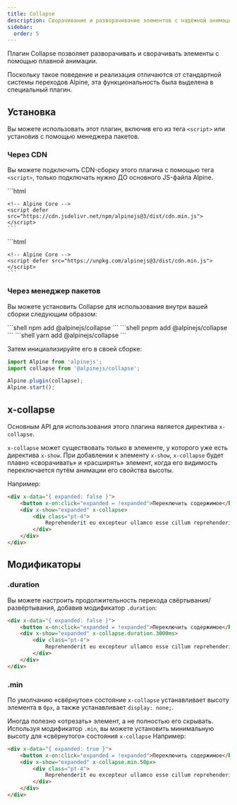 ```yaml
---
title: Collapse
description: Сворачивание и разворачивание элементов с надёжной анимацией с помощью плагина для Alpine.js
sidebar:
  order: 5
---
```


Плагин Collapse позволяет разворачивать и сворачивать элементы с помощью плавной анимации.

Поскольку такое поведение и реализация отличаются от стандартной системы переходов Alpine, эта функциональность была выделена в специальный плагин.

## Установка

Вы можете использовать этот плагин, включив его из тега `<script>` или установив с помощью менеджера пакетов.

### Через CDN

Вы можете подключить CDN-сборку этого плагина с помощью тега `<script>`, только подключать нужно ДО основного JS-файла Alpine.

<Tabs>
  <TabItem label="jsDelivr CDN">
    ```html
    <!-- Collapse Plugin -->
    <script defer src="https://cdn.jsdelivr.net/npm/@alpinejs/collapse@3/dist/cdn.min.js"></script>

    <!-- Alpine Core -->
    <script defer src="https://cdn.jsdelivr.net/npm/alpinejs@3/dist/cdn.min.js"></script>
    ```
  </TabItem>
  <TabItem label="unpkg CDN">
    ```html
    <!-- Collapse Plugin -->
    <script defer src="https://unpkg.com/@alpinejs/collapse@latest/dist/cdn.min.js"></script>

    <!-- Alpine Core -->
    <script defer src="https://unpkg.com/alpinejs@3/dist/cdn.min.js"></script>
    ```
  </TabItem>
</Tabs>

### Через менеджер пакетов

Вы можете установить Collapse для использования внутри вашей сборки следующим образом:


<Tabs>
  <TabItem label="npm">
    ```shell
    npm add @alpinejs/collapse
    ```
  </TabItem>
  <TabItem label="pnpm">
    ```shell
    pnpm add @alpinejs/collapse
    ```
  </TabItem>
  <TabItem label="yarn">
    ```shell
    yarn add @alpinejs/collapse
    ```
  </TabItem>
</Tabs>

Затем инициализируйте его в своей сборке:

```js {2, 4}
import Alpine from 'alpinejs';
import collapse from '@alpinejs/collapse';

Alpine.plugin(collapse);
Alpine.start();
```

## x-collapse

Основным API для использования этого плагина является директива `x-collapse`.

`x-collapse` может существовать только в элементе, у которого уже есть директива `x-show`. При добавлении к элементу `x-show`, `x-collapse` будет плавно «сворачивать» и «расширять» элемент, когда его видимость переключается путём анимации его свойства высоты.

Например:

```html live wrap "x-collapse"
<div x-data="{ expanded: false }">
    <button x-on:click="expanded = !expanded">Переключить содержимое</button>
    <div x-show="expanded" x-collapse>
        <div class="pt-4">
            Reprehenderit eu excepteur ullamco esse cillum reprehenderit exercitation labore non. Dolore dolore ea dolore veniam sint in sint ex Lorem ipsum. Sint laborum deserunt deserunt amet voluptate cillum deserunt. Amet nisi pariatur sit ut id. Ipsum est minim est commodo id dolor sint id quis sint Lorem.
        </div>
    </div>
</div>
```

## Модификаторы

### .duration

Вы можете настроить продолжительность перехода свёртывания/развёртывания, добавив модификатор `.duration`:

```html live wrap "x-collapse.duration.3000ms"
<div x-data="{ expanded: false }">
    <button x-on:click="expanded = !expanded">Переключить содержимое</button>
    <div x-show="expanded" x-collapse.duration.3000ms>
        <div class="pt-4">
            Reprehenderit eu excepteur ullamco esse cillum reprehenderit exercitation labore non. Dolore dolore ea dolore veniam sint in sint ex Lorem ipsum. Sint laborum deserunt deserunt amet voluptate cillum deserunt. Amet nisi pariatur sit ut id. Ipsum est minim est commodo id dolor sint id quis sint Lorem.
        </div>
    </div>
</div>
```

### .min

По умолчанию «свёрнутое» состояние `x-collapse` устанавливает высоту элемента в `0px`, а также устанавливает `display: none;`.

Иногда полезно «отрезать» элемент, а не полностью его скрывать. Используя модификатор `.min`, вы можете установить минимальную высоту для «свёрнутого» состояния `x-collapse` Например:

```html live wrap "x-collapse.min.50px"
<div x-data="{ expanded: true }">
    <button x-on:click="expanded = !expanded">Переключить содержимое</button>
    <div x-show="expanded" x-collapse.min.50px>
        <div class="pt-4">
            Reprehenderit eu excepteur ullamco esse cillum reprehenderit exercitation labore non. Dolore dolore ea dolore veniam sint in sint ex Lorem ipsum. Sint laborum deserunt deserunt amet voluptate cillum deserunt. Amet nisi pariatur sit ut id. Ipsum est minim est commodo id dolor sint id quis sint Lorem.
        </div>
    </div>
</div>
```

